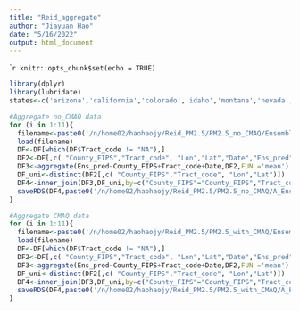 ```yaml
---
title: "Reid_aggregate"
author: "Jiayuan Hao"
date: "5/16/2022"
output: html_document
---
```


````r
knitr::opts_chunk$set(echo = TRUE)
```

```r
library(dplyr)
library(lubridate)
states<-c('arizona','california','colorado','idaho','montana','nevada','new mexico','oregon','utah','washington','wyoming')
```

```r
#Aggregate no_CMAQ data
for (i in 1:11){
  filename<-paste0('/n/home02/haohaojy/Reid_PM2.5/PM2.5_no_CMAQ/Ensemble_preds_no_CMAQ_',states[i],'.RData')
  load(filename)
  DF<-DF[which(DF$Tract_code != "NA"),]
  DF2<-DF[,c( "County_FIPS","Tract_code", "Lon","Lat","Date","Ens_pred")]
  DF3<-aggregate(Ens_pred~County_FIPS+Tract_code+Date,DF2,FUN ='mean')
  DF_uni<-distinct(DF2[,c( "County_FIPS","Tract_code", "Lon","Lat")])
  DF4<-inner_join(DF3,DF_uni,by=c("County_FIPS"="County_FIPS","Tract_code"="Tract_code"))
  saveRDS(DF4,paste0('/n/home02/haohaojy/Reid_PM2.5/PM2.5_no_CMAQ/A_Ensemble_preds_no_CMAQ_',states[i],'.rds'))
}
```

```r
#Aggregate CMAQ data
for (i in 1:11){
  filename<-paste0('/n/home02/haohaojy/Reid_PM2.5/PM2.5_with_CMAQ/Ensemble_preds_with_CMAQ_',states[i],'.RData')
  load(filename)
  DF<-DF[which(DF$Tract_code != "NA"),]
  DF2<-DF[,c( "County_FIPS","Tract_code", "Lon","Lat","Date","Ens_pred")]
  DF3<-aggregate(Ens_pred~County_FIPS+Tract_code+Date,DF2,FUN ='mean')
  DF_uni<-distinct(DF2[,c( "County_FIPS","Tract_code", "Lon","Lat")])
  DF4<-inner_join(DF3,DF_uni,by=c("County_FIPS"="County_FIPS","Tract_code"="Tract_code"))
  saveRDS(DF4,paste0('/n/home02/haohaojy/Reid_PM2.5/PM2.5_with_CMAQ/A_Ensemble_preds_with_CMAQ_',states[i],'.rds'))
}
```